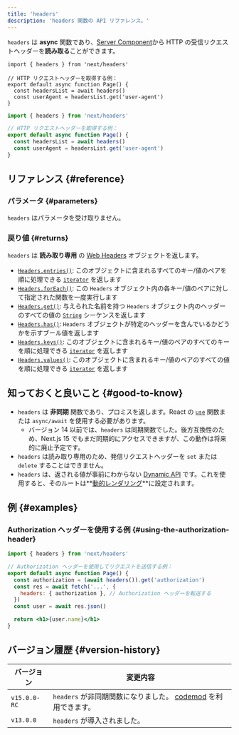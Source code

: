 ```yaml
---
title: 'headers'
description: 'headers 関数の API リファレンス。'
---
```


`headers` は **async** 関数であり、[Server Component](/docs/app/building-your-application/rendering/server-components)から HTTP の受信リクエストヘッダーを**読み取る**ことができます。

<Tabs>
<TabItem value="tsx" label="TypeScript">

```tsx title="app/page.tsx" switcher
import { headers } from 'next/headers'

// HTTP リクエストヘッダーを取得する例：
export default async function Page() {
  const headersList = await headers()
  const userAgent = headersList.get('user-agent')
}
```

</TabItem>
<TabItem value="jsx" label="JavaScript">

```jsx title="app/page.js" switcher
import { headers } from 'next/headers'

// HTTP リクエストヘッダーを取得する例：
export default async function Page() {
  const headersList = await headers()
  const userAgent = headersList.get('user-agent')
}
```

</TabItem>
</Tabs>

## リファレンス {#reference}

### パラメータ {#parameters}

`headers` はパラメータを受け取りません。

### 戻り値 {#returns}

`headers` は **読み取り専用** の [Web Headers](https://developer.mozilla.org/docs/Web/API/Headers) オブジェクトを返します。

- [`Headers.entries()`](https://developer.mozilla.org/docs/Web/API/Headers/entries): このオブジェクトに含まれるすべてのキー/値のペアを順に処理できる [`iterator`](https://developer.mozilla.org/docs/Web/JavaScript/Reference/Iteration_protocols) を返します
- [`Headers.forEach()`](https://developer.mozilla.org/docs/Web/API/Headers/forEach): この `Headers` オブジェクト内の各キー/値のペアに対して指定された関数を一度実行します
- [`Headers.get()`](https://developer.mozilla.org/docs/Web/API/Headers/get): 与えられた名前を持つ `Headers` オブジェクト内のヘッダーのすべての値の [`String`](https://developer.mozilla.org/docs/Web/JavaScript/Reference/Global_Objects/String) シーケンスを返します
- [`Headers.has()`](https://developer.mozilla.org/docs/Web/API/Headers/has): `Headers` オブジェクトが特定のヘッダーを含んでいるかどうかを示すブール値を返します
- [`Headers.keys()`](https://developer.mozilla.org/docs/Web/API/Headers/keys): このオブジェクトに含まれるキー/値のペアのすべてのキーを順に処理できる [`iterator`](https://developer.mozilla.org/docs/Web/JavaScript/Reference/Iteration_protocols) を返します
- [`Headers.values()`](https://developer.mozilla.org/docs/Web/API/Headers/values): このオブジェクトに含まれるキー/値のペアのすべての値を順に処理できる [`iterator`](https://developer.mozilla.org/docs/Web/JavaScript/Reference/Iteration_protocols) を返します

## 知っておくと良いこと {#good-to-know}

- `headers` は **非同期** 関数であり、プロミスを返します。React の [`use`](https://react.dev/reference/react/use) 関数または `async/await` を使用する必要があります。
  - バージョン 14 以前では、`headers` は同期関数でした。後方互換性のため、Next.js 15 でもまだ同期的にアクセスできますが、この動作は将来的に廃止予定です。
- `headers` は読み取り専用のため、発信リクエストヘッダーを `set` または `delete` することはできません。
- `headers` は、返される値が事前にわからない [Dynamic API](/docs/app/building-your-application/rendering/server-components#server-rendering-strategies#dynamic-apis) です。これを使用すると、そのルートは**[動的レンダリング](/docs/app/building-your-application/rendering/server-components#dynamic-rendering)**に設定されます。

## 例 {#examples}

### Authorization ヘッダーを使用する例 {#using-the-authorization-header}

```jsx title="app/page.js"
import { headers } from 'next/headers'

// Authorization ヘッダーを使用してリクエストを送信する例：
export default async function Page() {
  const authorization = (await headers()).get('authorization')
  const res = await fetch('...', {
    headers: { authorization }, // Authorization ヘッダーを転送する
  })
  const user = await res.json()

  return <h1>{user.name}</h1>
}
```

## バージョン履歴 {#version-history}

| バージョン   | 変更内容                                                                                                                    |
| ------------ | --------------------------------------------------------------------------------------------------------------------------- |
| `v15.0.0-RC` | `headers` が非同期関数になりました。 [codemod](/docs/app/building-your-application/upgrading/codemods#150) を利用できます。 |
| `v13.0.0`    | `headers` が導入されました。                                                                                                |
